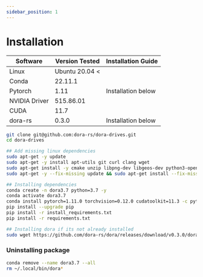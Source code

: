 ```yaml
---
sidebar_position: 1
---
```


# Installation

| Software      | Version Tested | Installation Guide |
| ------------- | -------------- | ------------------ |
| Linux         | Ubuntu 20.04 < |                    |
| Conda         | 22.11.1        |                    |
| Pytorch       | 1.11           | Installation below |
| NVIDIA Driver | 515.86.01      |                    |
| CUDA          | 11.7           |                    |
| dora-rs       | 0.3.0          | Installation below |

```bash
git clone git@github.com:dora-rs/dora-drives.git
cd dora-drives

## Add missing linux dependencies
sudo apt-get -y update
sudo apt-get -y install apt-utils git curl clang wget
sudo apt-get install -y cmake unzip libpng-dev libgeos-dev python3-opencv libomp-dev
sudo apt-get -y --fix-missing update && sudo apt-get install --fix-missing -y libcudnn8 libqt5core5a libeigen3-dev cmake qtbase5-dev libpng16-16 libtiff5 python3-tk libgeos-dev build-essential libopenblas-dev libssl-dev

## Installing dependencies
conda create -n dora3.7 python=3.7 -y
conda activate dora3.7
conda install pytorch=1.11.0 torchvision=0.12.0 cudatoolkit=11.3 -c pytorch -y
pip install --upgrade pip
pip install -r install_requirements.txt
pip install -r requirements.txt

## Installing dora if its not already installed
sudo wget https://github.com/dora-rs/dora/releases/download/v0.3.0/dora-v0.3.0-x86_64-Linux.zip && sudo unzip dora-v0.3.0-x86_64-Linux.zip -d /usr/local/bin
```

### Uninstalling package

```bash
conda remove --name dora3.7 --all
rm ~/.local/bin/dora*
```
